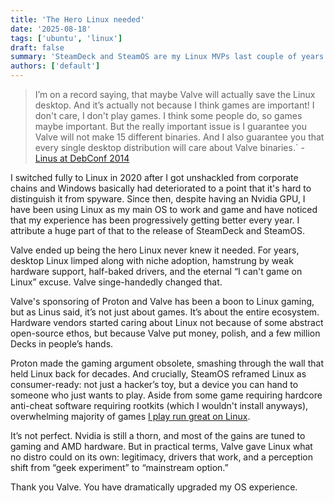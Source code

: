 ```yaml
---
title: 'The Hero Linux needed'
date: '2025-08-18'
tags: ['ubuntu', 'linux']
draft: false
summary: 'SteamDeck and SteamOS are my Linux MVPs last couple of years.'
authors: ['default']
---
```


>I’m on a record saying, that maybe Valve will actually save the Linux desktop. And it’s actually not because I think games are important!
I don't care, I don't play games. I think some people do, so games maybe important. But the really important issue is I guarantee you Valve will not make 15 different binaries.
And I also guarantee you that every single desktop distribution will care about Valve binaries.` -
[Linus at DebConf 2014](https://www.youtube.com/watch?v=Pzl1B7nB9Kc&t=310s)

I switched fully to Linux in 2020 after I got unshackled from corporate chains and Windows basically had deteriorated to a point
that it's hard to distinguish it from spyware. Since then, despite having an Nvidia GPU, I have been using Linux as my main OS
to work and game and have noticed that my experience has been progressively getting better every year. I attribute
a huge part of that to the release of SteamDeck and SteamOS.

Valve ended up being the hero Linux never knew it needed. For years, desktop Linux limped along with niche adoption,
hamstrung by weak hardware support, half-baked drivers, and the eternal “I can't game on Linux” excuse. Valve singe-handedly changed that.

Valve's sponsoring of Proton and Valve has been a boon to Linux gaming, but as Linus said, it’s not just about games. It’s about the entire ecosystem.
Hardware vendors started caring about Linux not because of some abstract open-source ethos, but because Valve put money, polish, and a few million Decks in people’s hands.

Proton made the gaming argument obsolete, smashing through the wall that held Linux back for decades. And crucially,
SteamOS reframed Linux as consumer-ready: not just a hacker’s toy, but a device you can hand to someone who just wants to play. Aside from some
game requiring hardcore anti-cheat software requiring rootkits (which I wouldn't install anyways), overwhelming majority of games
[I play run great on Linux](https://www.protondb.com/).

It’s not perfect. Nvidia is still a thorn, and most of the gains are tuned to gaming
and AMD hardware. But in practical terms, Valve gave Linux what no distro could on its own: legitimacy, drivers
that work, and a perception shift from “geek experiment” to “mainstream option.”

Thank you Valve. You have dramatically upgraded my OS experience.